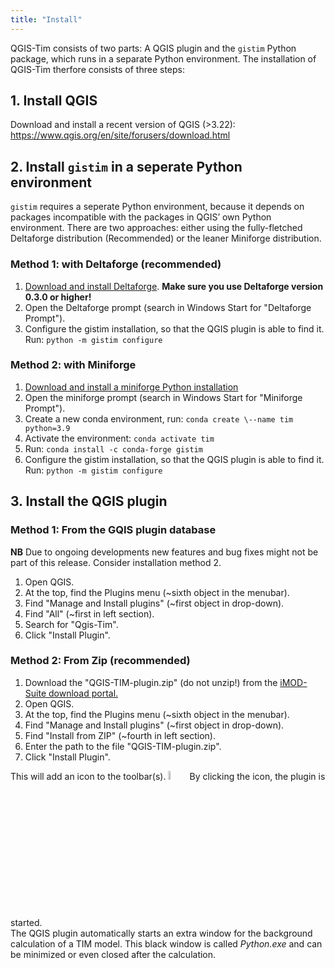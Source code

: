 ```yaml
---
title: "Install"
---
```


QGIS-Tim consists of two parts: A QGIS plugin and the ``gistim`` Python
package, which runs in a separate Python environment. The installation of
QGIS-Tim therfore consists of three steps:

## 1. Install QGIS

Download and install a recent version of QGIS (>3.22):
<https://www.qgis.org/en/site/forusers/download.html>{target="_blank"}

## 2. Install ``gistim`` in a seperate Python environment

``gistim`` requires a seperate Python environment, because it depends on
packages incompatible with the packages in QGIS' own Python environment. There
are two approaches: either using the fully-fletched Deltaforge distribution
(Recommended) or the leaner Miniforge distribution.

### Method 1: with Deltaforge (recommended)

1. [Download and install Deltaforge](
https://download.deltares.nl/imod-suite/){target="_blank"}. **Make sure you use Deltaforge version 0.3.0 or higher!**
1. Open the Deltaforge prompt (search in Windows Start for \"Deltaforge
    Prompt\").
1. Configure the gistim installation, so that the QGIS plugin is able
    to find it. Run: ``python -m gistim configure``

### Method 2: with Miniforge

1. [Download and install a miniforge Python installation](https://github.com/conda-forge/miniforge){target="_blank"}
1.  Open the miniforge prompt (search in Windows Start for \"Miniforge
    Prompt\").
1.  Create a new conda environment, run: ``conda create \--name tim python=3.9``
1.  Activate the environment: ``conda activate tim``
1.  Run: ``conda install -c conda-forge gistim``
1.  Configure the gistim installation, so that the QGIS plugin is able
    to find it. Run: ``python -m gistim configure``

## 3. Install the QGIS plugin
 
### Method 1: From the GQIS plugin database 
**NB** Due to ongoing developments new features and bug fixes might not be part of this release. Consider installation method 2.


1.  Open QGIS.
3.  At the top, find the Plugins menu (\~sixth object in the menubar).
4.  Find \"Manage and Install plugins\" (\~first object in drop-down).
5.  Find \"All\" (\~first in left section).
6.  Search for \"Qgis-Tim\".
7.  Click \"Install Plugin\".

### Method 2: From Zip (recommended) 
1.  Download the \"QGIS-TIM-plugin.zip\" (do not unzip!) from the [iMOD-Suite download portal.](https://deltares.thegood.cloud/s/AefTz97ZHbWS4RT){target="_blank"}
2.  Open QGIS.
3.  At the top, find the Plugins menu (\~sixth object in the menubar).
4.  Find \"Manage and Install plugins\" (\~first object in drop-down).
5.  Find \"Install from ZIP\" (\~fourth in left section).
6.  Enter the path to the file \"QGIS-TIM-plugin.zip\".
7.  Click \"Install Plugin\".

This will add an icon to the toolbar(s). ![](figures/tutorial/button-Qgis-tim.png){width=6%}
By clicking the icon, the plugin is started. <br> 
The QGIS plugin automatically starts an extra window for the background calculation of a TIM model. This black window is called *Python.exe* and can be minimized or even closed after the calculation. 
